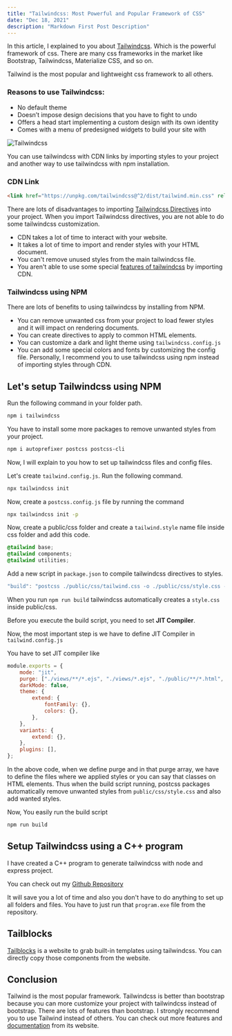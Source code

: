 ```yaml
---
title: "Tailwindcss: Most Powerful and Popular Framework of CSS"
date: "Dec 18, 2021"
description: "Markdown First Post Description"
---
```


In this article, I explained to you about [Tailwindcss](https://tailwindcss.com/docs). Which is the powerful framework of css. There are many css frameworks in the market like Bootstrap, Tailwindcss, Materialize CSS, and so on.

Tailwind is the most popular and lightweight css framework to all others.

### Reasons to use Tailwindcss:

-   No default theme
-   Doesn’t impose design decisions that you have to fight to undo
-   Offers a head start implementing a custom design with its own identity
-   Comes with a menu of predesigned widgets to build your site with

![Tailwindcss](https://res.cloudinary.com/practicaldev/image/fetch/s--eFmlJnAW--/c_limit%2Cf_auto%2Cfl_progressive%2Cq_auto%2Cw_880/https://themeselection.com/wp-content/uploads/2020/09/tailwind-CSS.jpg)

You can use tailwindcss with CDN links by importing styles to your project and another way to use tailwindcss with npm installation.

### CDN Link

```html
<link href="https://unpkg.com/tailwindcss@^2/dist/tailwind.min.css" rel="stylesheet" />
```

There are lots of disadvantages to importing [Tailwindcss Directives](https://tailwindcss.com/docs/functions-and-directives) into your project. When you import Tailwindcss directives, you are not able to do some tailwindcss customization.

-   CDN takes a lot of time to interact with your website.
-   It takes a lot of time to import and render styles with your HTML document.
-   You can't remove unused styles from the main tailwindcss file.
-   You aren't able to use some special [features of tailwindcss](https://tailwindcss.com/docs/installation) by importing CDN.

### Tailwindcss using NPM

There are lots of benefits to using tailwindcss by installing from NPM.

-   You can remove unwanted css from your project to load fewer styles and it will impact on rendering documents.
-   You can create directives to apply to common HTML elements.
-   You can customize a dark and light theme using `tailwindcss.config.js`
-   You can add some special colors and fonts by customizing the config file.
    Personally, I recommend you to use tailwindcss using npm instead of importing styles through CDN.

## Let's setup Tailwindcss using NPM

Run the following command in your folder path.

```bash
npm i tailwindcss
```

You have to install some more packages to remove unwanted styles from your project.

```bash
npm i autoprefixer postcss postcss-cli
```

Now, I will explain to you how to set up tailwindcss files and config files.

Let's create `tailwind.config.js`. Run the following command.

```bash
npx tailwindcss init
```

Now, create a `postcss.config.js` file by running the command

```bash
npx tailwindcss init -p
```

Now, create a public/css folder and create a `tailwind.style` name file inside css folder and add this code.

```css
@tailwind base;
@tailwind components;
@tailwind utilities;
```

Add a new script in `package.json` to compile tailwindcss directives to styles.

```javascript
"build": "postcss ./public/css/tailwind.css -o ./public/css/style.css -w"
```

When you run `npm run build` tailwindcss automatically creates a `style.css` inside public/css.

Before you execute the build script, you need to set **JIT Compiler**.

Now, the most important step is we have to define JIT Compiler in `tailwind.config.js`

You have to set JIT compiler like

```javascript
module.exports = {
    mode: "jit",
    purge: ["./views/**/*.ejs", "./views/*.ejs", "./public/**/*.html", "./public/*.html"],
    darkMode: false,
    theme: {
        extend: {
            fontFamily: {},
            colors: {},
        },
    },
    variants: {
        extend: {},
    },
    plugins: [],
};
```

In the above code, when we define purge and in that purge array, we have to define the files where we applied styles or you can say that classes on HTML elements. Thus when the build script running, postcss packages automatically remove unwanted styles from `public/css/style.css` and also add wanted styles.

Now, You easily run the build script

```bash
npm run build
```

## Setup Tailwindcss using a C++ program

I have created a C++ program to generate tailwindcss with node and express project.

You can check out my [Github Repository](https://github.com/abhidadhaniya23/Node-and-express-structure-using-cpp)

It will save you a lot of time and also you don't have to do anything to set up all folders and files. You have to just run that `program.exe` file from the repository.

## Tailblocks

[Tailblocks](https://tailblocks.cc/) is a website to grab built-in templates using tailwindcss. You can directly copy those components from the website.

## Conclusion

Tailwind is the most popular framework. Tailwindcss is better than bootstrap because you can more customize your project with tailwindcss instead of bootstrap. There are lots of features than bootstrap. I strongly recommend you to use Tailwind instead of others. You can check out more features and [documentation](https://tailwindcss.com/docs) from its website.
